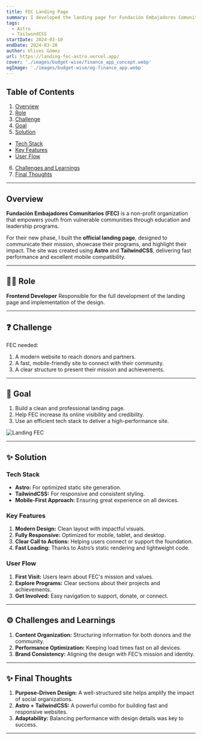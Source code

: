 ```yaml
---
title: FEC Landing Page
summary: I developed the landing page for Fundación Embajadores Comunitarios (FEC), an NGO empowering young leaders from vulnerable communities. The site presents their mission, programs, and achievements with a modern, responsive design.
tags:
  - Astro
  - TailwindCSS
startDate: 2024-03-10
endDate: 2024-03-20
author: Ulises Gómez
url: https://landing-fec-astro.vercel.app/
cover: './images/budget-wise/finance_app_concept.webp'
ogImage: './images/budget-wise/og-finance_app.webp'
---
```


## Table of Contents
1. [Overview](#overview)
2. [Role](#role)
3. [Challenge](#challenge)
4. [Goal](#goal)
5. [Solution](#solution)
- [Tech Stack](#tech-stack)
- [Key Features](#key-features)
- [User Flow](#user-flow)
6. [Challenges and Learnings](#challenges-and-learnings)
7. [Final Thoughts](#final-thoughts)

---

## Overview
**Fundación Embajadores Comunitarios (FEC)** is a non-profit organization that empowers youth from vulnerable communities through education and leadership programs.

For their new phase, I built the **official landing page**, designed to communicate their mission, showcase their programs, and highlight their impact. The site was created using **Astro** and **TailwindCSS**, delivering fast performance and excellent mobile compatibility.

---

## 👨‍💻 Role
**Frontend Developer**
Responsible for the full development of the landing page and implementation of the design.

---

## ❓ Challenge
FEC needed:
1. A modern website to reach donors and partners.
2. A fast, mobile-friendly site to connect with their community.
3. A clear structure to present their mission and achievements.

---

## 🎯 Goal
1. Build a clean and professional landing page.
2. Help FEC increase its online visibility and credibility.
3. Use an efficient tech stack to deliver a high-performance site.

![Landing FEC](./images/budget-wise/finance1.webp)

---

## ✨ Solution

### Tech Stack
- **Astro:** For optimized static site generation.
- **TailwindCSS:** For responsive and consistent styling.
- **Mobile-First Approach:** Ensuring great experience on all devices.

### Key Features
1. **Modern Design:** Clean layout with impactful visuals.
2. **Fully Responsive:** Optimized for mobile, tablet, and desktop.
3. **Clear Call to Actions:** Helping users connect or support the foundation.
4. **Fast Loading:** Thanks to Astro’s static rendering and lightweight code.

### User Flow
1. **First Visit:** Users learn about FEC's mission and values.
2. **Explore Programs:** Clear sections about their projects and achievements.
3. **Get Involved:** Easy navigation to support, donate, or connect.

---

## ⚙️ Challenges and Learnings
1. **Content Organization:** Structuring information for both donors and the community.
2. **Performance Optimization:** Keeping load times fast on all devices.
3. **Brand Consistency:** Aligning the design with FEC’s mission and identity.

---

## ✨ Final Thoughts
1. **Purpose-Driven Design:** A well-structured site helps amplify the impact of social organizations.
2. **Astro + TailwindCSS:** A powerful combo for building fast and responsive websites.
3. **Adaptability:** Balancing performance with design details was key to success.

---
